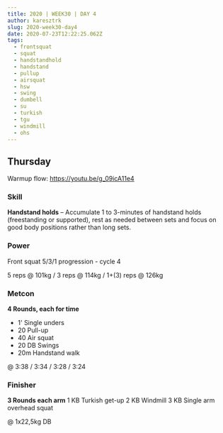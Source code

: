```yaml
---
title: 2020 | WEEK30 | DAY 4
author: karesztrk
slug: 2020-week30-day4
date: 2020-07-23T12:22:25.062Z
tags:
  - frontsquat
  - squat
  - handstandhold
  - handstand
  - pullup
  - airsquat
  - hsw
  - swing
  - dumbell
  - su
  - turkish
  - tgu
  - windmill
  - ohs
---
```


## Thursday

Warmup flow: <https://youtu.be/g_09icA11e4>

### Skill

**Handstand holds** – Accumulate 1 to 3-minutes of handstand holds (freestanding or supported), rest as needed between sets and focus on good body positions rather than long sets.

### Power

Front squat 5/3/1 progression - cycle 4

5 reps @ 101kg / 3 reps @ 114kg / 1+(3) reps @ 126kg

### Metcon

**4 Rounds, each for time**

- 1' Single unders
- 20 Pull-up
- 40 Air squat
- 20 DB Swings
- 20m Handstand walk

@ 3:38 / 3:34 / 3:28 / 3:24

### Finisher

**3 Rounds each arm**
1 KB Turkish get-up
2 KB Windmill
3 KB Single arm overhead squat

@ 1x22,5kg DB
